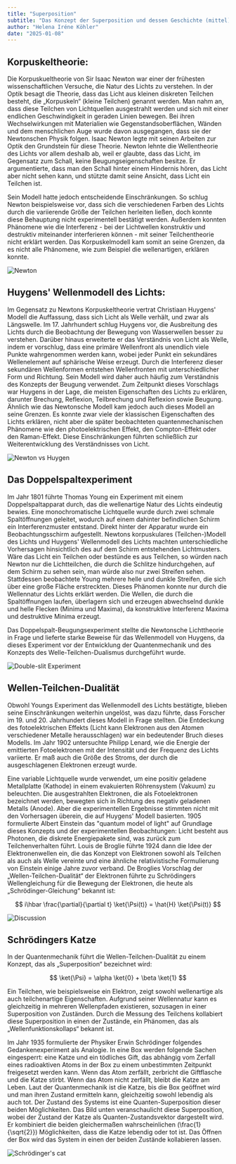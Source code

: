 ```yaml
---
title: "Superposition"
subtitle: "Das Konzept der Superposition und dessen Geschichte (mittel)"
author: "Helena Iréne Köhler"
date: "2025-01-08"
---
```


## Korpuskeltheorie:

Die Korpuskueltheorie von Sir Isaac Newton war einer der frühesten wissenschaftlichen Versuche, die Natur des Lichts zu verstehen. In der Optik besagt die Theorie, dass das Licht aus kleinen diskreten Teilchen besteht, die „Korpuskeln“ (kleine Teilchen) genannt werden. Man nahm an, dass diese Teilchen von Lichtquellen ausgestrahlt werden und sich mit einer endlichen Geschwindigkeit in geraden Linien bewegen. Bei ihren Wechselwirkungen mit Materialien wie Gegenstandsoberflächen, Wänden und dem menschlichen Auge wurde davon ausgegangen, dass sie der Newtonschen Physik folgen. Isaac Newton legte mit seinen Arbeiten zur Optik den Grundstein für diese Theorie.
Newton lehnte die Wellentheorie des Lichts vor allem deshalb ab, weil er glaubte, dass das Licht, im Gegensatz zum Schall, keine Beugungseigenschaften besitze. Er argumentierte, dass man den Schall hinter einem Hindernis hören, das Licht aber nicht sehen kann, und stützte damit seine Ansicht, dass Licht ein Teilchen ist.

Sein Modell hatte jedoch entscheidende Einschränkungen. So schlug Newton beispielsweise vor, dass sich die verschiedenen Farben des Lichts durch die variierende Größe der Teilchen herleiten ließen, doch konnte diese Behauptung nicht experimentell bestätigt werden. Außerdem konnten Phänomene wie die Interferenz - bei der Lichtwellen konstruktiv und destruktiv miteinander interferieren können - mit seiner Teilchentheorie nicht erklärt werden.
Das Korpuskelmodell kam somit an seine Grenzen, da es nicht alle Phänomene, wie zum Beispiel die wellenartigen, erklären konnte.

![Newton](/posts/assets/entries/superposition/light_particle.png)

## Huygens' Wellenmodell des Lichts:

Im Gegensatz zu Newtons Korpuskeltheorie vertrat Christiaan Huygens' Modell die Auffassung, dass sich Licht als Welle verhält, und zwar als Längswelle. Im 17. Jahrhundert schlug Huygens vor, die Ausbreitung des Lichts durch die Beobachtung der Bewegung von Wasserwellen besser zu verstehen. Darüber hinaus erweiterte er das Verständnis von Licht als Welle, indem er vorschlug, dass eine primäre Wellenfront als unendlich viele Punkte wahrgenommen werden kann, wobei jeder Punkt ein sekundäres Wellenelement auf sphärische Weise erzeugt. Durch die Interferenz dieser sekundären Wellenformen entstehen Wellenfronten mit unterschiedlicher Form und Richtung. Sein Modell wird daher auch häufig zum Verständnis des Konzepts der Beugung verwendet.
Zum Zeitpunkt dieses Vorschlags war Huygens in der Lage, die meisten Eigenschaften des Lichts zu erklären, darunter Brechung, Reflexion, Teilbrechung und Reflexion sowie Beugung.
Ähnlich wie das Newtonsche Modell kam jedoch auch dieses Modell an seine Grenzen. Es konnte zwar viele der klassischen Eigenschaften des Lichts erklären, nicht aber die später beobachteten quantenmechanischen Phänomene wie den photoelektrischen Effekt, den Compton-Effekt oder den Raman-Effekt. Diese Einschränkungen führten schließlich zur Weiterentwicklung des Verständnisses von Licht.

![Newton vs Huygen](/posts/assets/entries/superposition/light_waves.png)

## Das Doppelspaltexperiment

Im Jahr 1801 führte Thomas Young ein Experiment mit einem Doppelspaltapparat durch, das die wellenartige Natur des Lichts eindeutig bewies. Eine monochromatische Lichtquelle wurde durch zwei schmale Spaltöffnungen geleitet, wodurch auf einem dahinter befindlichen Schirm ein Interferenzmuster entstand. Direkt hinter der Apparatur wurde ein Beobachtungsschirm aufgestellt. Newtons korpuskulares (Teilchen-)Modell des Lichts und Huygens' Wellenmodell des Lichts machten unterschiedliche Vorhersagen hinsichtlich des auf dem Schirm entstehenden Lichtmusters. Wäre das Licht ein Teilchen oder bestünde es aus Teilchen, so würden nach Newton nur die Lichtteilchen, die durch die Schlitze hindurchgehen, auf dem Schirm zu sehen sein, man würde also nur zwei Streifen sehen.  
Stattdessen beobachtete Young mehrere helle und dunkle Streifen, die sich über eine große Fläche erstreckten. Dieses Phänomen konnte nur durch die Wellennatur des Lichts erklärt werden. Die Wellen, die durch die Spaltöffnungen laufen, überlagern sich und erzeugen abwechselnd dunkle und helle Flecken (Minima und Maxima), da konstruktive Interferenz Maxima und destruktive Minima erzeugt.

Das Doppelspalt-Beugungsexperiment stellte die Newtonsche Lichttheorie in Frage und lieferte starke Beweise für das Wellenmodell von Huygens, da dieses Experiment vor der Entwicklung der Quantenmechanik und des Konzepts des Welle-Teilchen-Dualismus durchgeführt wurde.

![Double-slit Experiment](/posts/assets/entries/superposition/ds_exp.png)

## Wellen-Teilchen-Dualität

Obwohl Youngs Experiment das Wellenmodell des Lichts bestätigte, blieben seine Einschränkungen weiterhin ungelöst, was dazu führte, dass Forscher im 19. und 20. Jahrhundert dieses Modell in Frage stellten. Die Entdeckung des fotoelektrischen Effekts (Licht kann Elektronen aus den Atomen verschiedener Metalle herausschlagen) war ein bedeutender Bruch dieses Modells. Im Jahr 1902 untersuchte Philipp Lenard, wie die Energie der emittierten Fotoelektronen mit der Intensität und der Frequenz des Lichts variierte. Er maß auch die Größe des Stroms, der durch die ausgeschlagenen Elektronen erzeugt wurde.

Eine variable Lichtquelle wurde verwendet, um eine positiv geladene Metallplatte (Kathode) in einem evakuierten Röhrensystem (Vakuum) zu beleuchten. Die ausgestrahlten Elektronen, die als Fotoelektronen bezeichnet werden, bewegten sich in Richtung des negativ geladenen Metalls (Anode). Aber die experimentellen Ergebnisse stimmten nicht mit den Vorhersagen überein, die auf Huygens' Modell basierten. 1905 formulierte Albert Einstein das "quantum model of light" auf Grundlage dieses Konzepts und der experimentellen Beobachtungen: Licht besteht aus Photonen, die diskrete Energiepakete sind, was zurück zum Teilchenverhalten führt. Louis de Broglie führte 1924 dann die Idee der Elektronenwellen ein, die das Konzept von Elektronen sowohl als Teilchen als auch als Welle vereinte und eine ähnliche relativistische Formulierung von Einstein einige Jahre zuvor verband. De Broglies Vorschlag der „Wellen-Teilchen-Dualität“ der Elektronen führte zu Schrödingers Wellengleichung für die Bewegung der Elektronen, die heute als „Schrödinger-Gleichung“ bekannt ist:

$$ 
i\hbar \frac{\partial}{\partial t} \ket{\Psi(t)} = \hat{H} \ket{\Psi(t)} 
$$

![Discussion](/posts/assets/entries/superposition/superpos_disc.png)

## Schrödingers Katze

In der Quantenmechanik führt die Wellen-Teilchen-Dualität zu einem Konzept, das als „Superposition“ bezeichnet wird:

$$ 
\ket{\Psi} = \alpha \ket{0} + \beta \ket{1} 
$$

Ein Teilchen, wie beispielsweise ein Elektron, zeigt sowohl wellenartige als auch teilchenartige Eigenschaften. Aufgrund seiner Wellennatur kann es gleichzeitig in mehreren Wellenpfaden existieren, sozusagen in einer Superposition von Zuständen. Durch die Messung des Teilchens kollabiert diese Superposition in einen der Zustände, ein Phänomen, das als „Wellenfunktionskollaps“ bekannt ist.

Im Jahr 1935 formulierte der Physiker Erwin Schrödinger folgendes Gedankenexperiment als Analogie. In eine Box werden folgende Sachen eingesperrt: eine Katze und ein tödliches Gift, das abhängig vom Zerfall eines radioaktiven Atoms in der Box zu einem unbestimmten Zeitpunkt freigesetzt werden kann. Wenn das Atom zerfällt, zerbricht die Giftflasche und die Katze stirbt. Wenn das Atom nicht zerfällt, bleibt die Katze am Leben. Laut der Quantenmechanik ist die Katze, bis die Box geöffnet wird und man ihren Zustand ermitteln kann, gleichzeitig sowohl lebendig als auch tot. Der Zustand des Systems ist eine Quanten-Superposition dieser beiden Möglichkeiten.
Das Bild unten veranschaulicht diese Superposition, wobei der Zustand der Katze als Quanten-Zustandsvektor dargestellt wird. Er kombiniert die beiden gleichermaßen wahrscheinlichen (\frac{1}{\sqrt{2}}) Möglichkeiten, dass die Katze lebendig oder tot ist. Das Öffnen der Box wird das System in einen der beiden Zustände kollabieren lassen.

![Schrödinger's cat](/posts/assets/entries/superposition/superpos_cat.png)
